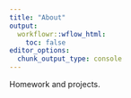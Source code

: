 ```yaml
---
title: "About"
output:
  workflowr::wflow_html:
    toc: false
editor_options:
  chunk_output_type: console
---
```


Homework and projects.
